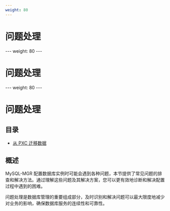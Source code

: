 ```yaml
---
weight: 80
---
```


# 问题处理

<Overview />
---
weight: 80
---

# 问题处理

<Overview />
---
weight: 80
---

# 问题处理

<Overview />

## 目录

- [从 PXC 迁移数据](./migration_from_pxc.mdx)

## 概述

MySQL-MGR 配置数据库实例时可能会遇到各种问题，本节提供了常见问题的排查和解决方法。通过理解这些问题及其解决方案，您可以更有效地诊断和解决配置过程中遇到的困难。

问题处理是数据库管理的重要组成部分，及时识别和解决问题可以最大限度地减少对业务的影响，确保数据库服务的连续性和可靠性。
